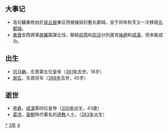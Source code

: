 {{yearTOC|343|成汉'''[[汉兴|汉兴]]六年'''；东晋'''[[建元_(晋康帝)|建元]]元年'''；前凉'''[[建兴_(晋愍帝)|建兴]]三十一年'''；后赵'''[[建武_(石虎)|建武]]九年'''；代国'''[[建国_(代)|建国]]六年'''}}

== 大事记 ==
*高句驪重修由於[[毌丘儉|毌丘儉]]東征而被摧毀的舊丸都城，並于同年秋天又一次移居[[丸都城|丸都城]]。
*[[東晉|東晉]]安西將軍[[庾翼|庾翼]]圖謀北伐，聯結[[前燕|前燕]]和[[前涼|前涼]]分別進攻[[後趙|後趙]]和[[成漢|成漢]]，但未能成功。

== 出生 ==
*[[晋穆帝|司马聃]]，东晋第五位皇帝（[[361年|361年]]去世，18岁）
*[[谢玄|谢玄]]，东晋将军（[[388年|388年]]去世，45岁）

== 逝世 ==
{{Wikisource year mention}}
* [[李寿|李寿]]，[[成漢|成漢]]第四位皇帝（[[300年|300年]]出生，43歲）
* [[葛洪|葛洪]]，[[晉朝|晉朝]]時代著名的[[道教|道教]]人士。（[[283年|283年]]出生）

[[Category:343年|*]]
[[Category:340年代|3年]]
[[Category:4世纪各年|4]]